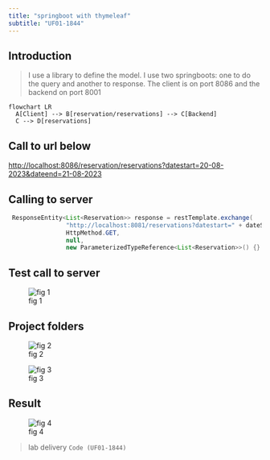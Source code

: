 ```yaml
---
title: "springboot with thymeleaf"
subtitle: "UF01-1844"
---
```



## Introduction

>I use a library to define the model.
>I use two springboots: one to do the query and another to response. 
>The client is on port 8086 and the backend on port 8001

```mermaid
flowchart LR
  A[Client] --> B[reservation/reservations] --> C[Backend]
  C --> D[reservations]
```



## Call to url below

<http://localhost:8086/reservation/reservations?datestart=20-08-2023&dateend=21-08-2023>

## Calling to server

```Java
 ResponseEntity<List<Reservation>> response = restTemplate.exchange(
                "http://localhost:8081/reservations?datestart=" + dateStart + "&dateend=" + dateEnd,
                HttpMethod.GET,
                null,
                new ParameterizedTypeReference<List<Reservation>>() {}
```

## Test call to server

![fig 1](../images/testcallbackend.PNG)


## Project folders

![fig 2](../images/foldersAppClientThymeLeaf.PNG)

![fig 3](../images/foldersProjectBackend.PNG)

## Result

![fig 4](../images/pagelistreservation.PNG)

>
lab delivery
 `Code (UF01-1844)`